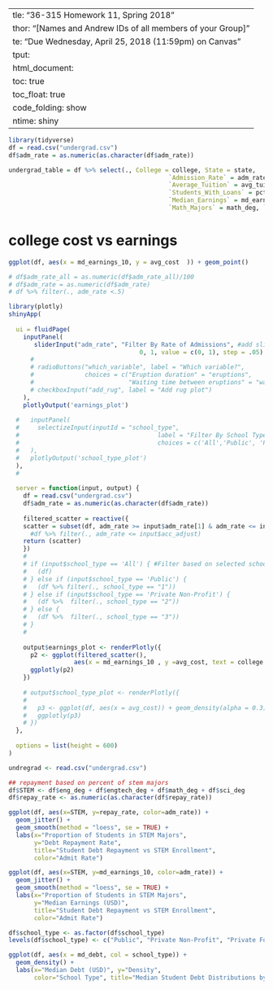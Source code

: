   ---
title: "36-315 Homework 11, Spring 2018"
author: "[Names and Andrew IDs of all members of your Group]"
date: "Due Wednesday, April 25, 2018 (11:59pm) on Canvas"
output: 
  html_document:
    toc:  true
    toc_float:  true
    code_folding:  show
runtime: shiny
---

```r
library(tidyverse)
df = read.csv("undergrad.csv")
df$adm_rate = as.numeric(as.character(df$adm_rate))
```




```r
undergrad_table = df %>% select(., College = college, State = state, 
                                            `Admission_Rate` = adm_rate, `Average_Total_Cost` = avg_cost, 
                                            `Average_Tuition` = avg_tuition, `Student Population` = population, 
                                            `Students_With_Loans` = pct_loan, `Median Debt` = md_debt, 
                                            `Median_Earnings` = md_earnings_10, `Comp Sci_Majors` = comp_deg,
                                            `Math_Majors` = math_deg, `Engineering_Majors` = eng_deg)
```


# college cost vs earnings

```r
ggplot(df, aes(x = md_earnings_10, y = avg_cost  )) + geom_point()
```
```r
# df$adm_rate_all = as.numeric(df$adm_rate_all)/100
# df$adm_rate = as.numeric(df$adm_rate)
# df %>% filter(., adm_rate <.5)
```

```r
library(plotly)
shinyApp(
  
  ui = fluidPage(
    inputPanel(
       sliderInput("adm_rate", "Filter By Rate of Admissions", #add slider input for user to filter by admission rate
                                    0, 1, value = c(0, 1), step = .05)
      # 
      # radioButtons("which_variable", label = "Which variable?",
      #              choices = c("Eruption duration" = "eruptions",
      #                          "Waiting time between eruptions" = "waiting")),
      # checkboxInput("add_rug", label = "Add rug plot")
    ),
    plotlyOutput('earnings_plot')
    
  #   inputPanel(
  #     selectizeInput(inputId = "school_type", 
  #                                      label = "Filter By School Type",
  #                                      choices = c('All','Public', 'Private Non-Profit', 'Private For-Profit'))
  #   ),
  #   plotlyOutput('school_type_plot')
  ),
  # 
  
  server = function(input, output) {
    df = read.csv("undergrad.csv")
    df$adm_rate = as.numeric(as.character(df$adm_rate))
    
    filtered_scatter = reactive({
    scatter = subset(df, adm_rate >= input$adm_rate[1] & adm_rate <= input$adm_rate[2])
      #df %>% filter(., adm_rate <= input$acc_adjust)
    return (scatter)
    })
    # 
    # if (input$school_type == 'All') { #Filter based on selected school type (All, Public, Private, Non-Profit)
    #   (df)
    # } else if (input$school_type == 'Public') {
    #   (df %>% filter(., school_type == "1"))
    # } else if (input$school_type == 'Private Non-Profit') {
    #   (df %>%  filter(., school_type == "2"))
    # } else {
    #   (df %>%  filter(., school_type == "3"))
    # }
    # 
    
    output$earnings_plot <- renderPlotly({
      p2 <- ggplot(filtered_scatter(),
                  aes(x = md_earnings_10 , y =avg_cost, text = college ) )+ geom_point() +labs(x= "median earnings 10 years after graduation", y = "average yearly cost", title = "10 year earnings vs college cost, filtered by college selectivity")
      ggplotly(p2)
    })
    
    # output$school_type_plot <- renderPlotly({
    #   
    #   p3 <- ggplot(df, aes(x = avg_cost)) + geom_density(alpha = 0.3)
    #   ggplotly(p3)
    # })
  },
  
  options = list(height = 600)
)
```

```r
undregrad <- read.csv("undergrad.csv")
```

```r
## repayment based on percent of stem majors
df$STEM <- df$eng_deg + df$engtech_deg + df$math_deg + df$sci_deg
df$repay_rate <- as.numeric(as.character(df$repay_rate))

ggplot(df, aes(x=STEM, y=repay_rate, color=adm_rate)) + 
  geom_jitter() + 
  geom_smooth(method = "loess", se = TRUE) + 
  labs(x="Proportion of Students in STEM Majors",
       y="Debt Repayment Rate",
       title="Student Debt Repayment vs STEM Enrollment",
       color="Admit Rate")
```

```r
ggplot(df, aes(x=STEM, y=md_earnings_10, color=adm_rate)) + 
  geom_jitter() + 
  geom_smooth(method = "loess", se = TRUE) + 
  labs(x="Proportion of Students in STEM Majors",
       y="Median Earnings (USD)",
       title="Student Debt Repayment vs STEM Enrollment",
       color="Admit Rate")
```

```r
df$school_type <- as.factor(df$school_type)
levels(df$school_type) <- c("Public", "Private Non-Profit", "Private For-Profit")

ggplot(df, aes(x = md_debt, col = school_type)) + 
  geom_density() + 
  labs(x="Median Debt (USD)", y="Density",
       color="School Type", title="Median Student Debt Distributions by School Type")
```

